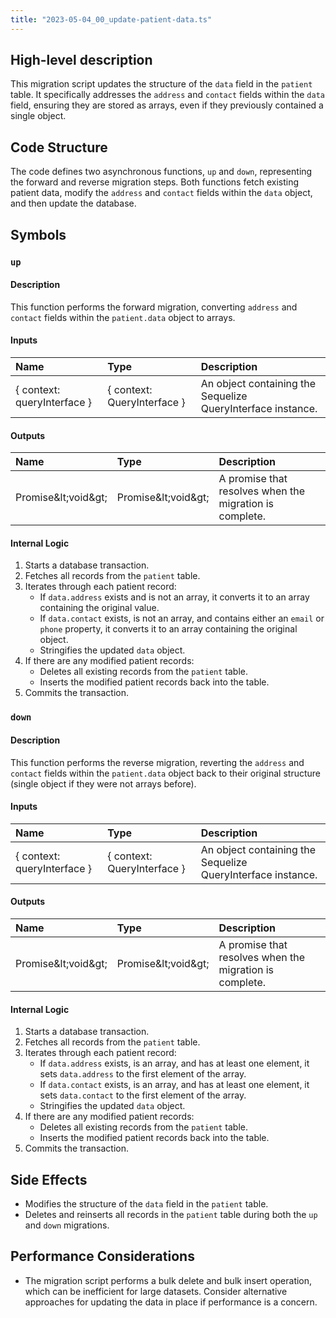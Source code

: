 ```yaml
---
title: "2023-05-04_00_update-patient-data.ts"
---
```


## High-level description
This migration script updates the structure of the `data` field in the `patient` table. It specifically addresses the `address` and `contact` fields within the `data` field, ensuring they are stored as arrays, even if they previously contained a single object.

## Code Structure
The code defines two asynchronous functions, `up` and `down`, representing the forward and reverse migration steps. Both functions fetch existing patient data, modify the `address` and `contact` fields within the `data` object, and then update the database.

## Symbols

### `up`
#### Description
This function performs the forward migration, converting `address` and `contact` fields within the `patient.data` object to arrays.

#### Inputs
| Name | Type | Description |
|:-----|:-----|:------------|
| { context: queryInterface } | { context: QueryInterface } | An object containing the Sequelize QueryInterface instance. |

#### Outputs
| Name | Type | Description |
|:-----|:-----|:------------|
| Promise\&lt;void\&gt; | Promise\&lt;void\&gt; | A promise that resolves when the migration is complete. |

#### Internal Logic
1. Starts a database transaction.
2. Fetches all records from the `patient` table.
3. Iterates through each patient record:
    - If `data.address` exists and is not an array, it converts it to an array containing the original value.
    - If `data.contact` exists, is not an array, and contains either an `email` or `phone` property, it converts it to an array containing the original object.
    - Stringifies the updated `data` object.
4. If there are any modified patient records:
    - Deletes all existing records from the `patient` table.
    - Inserts the modified patient records back into the table.
5. Commits the transaction.

### `down`
#### Description
This function performs the reverse migration, reverting the `address` and `contact` fields within the `patient.data` object back to their original structure (single object if they were not arrays before).

#### Inputs
| Name | Type | Description |
|:-----|:-----|:------------|
| { context: queryInterface } | { context: QueryInterface } | An object containing the Sequelize QueryInterface instance. |

#### Outputs
| Name | Type | Description |
|:-----|:-----|:------------|
| Promise\&lt;void\&gt; | Promise\&lt;void\&gt; | A promise that resolves when the migration is complete. |

#### Internal Logic
1. Starts a database transaction.
2. Fetches all records from the `patient` table.
3. Iterates through each patient record:
    - If `data.address` exists, is an array, and has at least one element, it sets `data.address` to the first element of the array.
    - If `data.contact` exists, is an array, and has at least one element, it sets `data.contact` to the first element of the array.
    - Stringifies the updated `data` object.
4. If there are any modified patient records:
    - Deletes all existing records from the `patient` table.
    - Inserts the modified patient records back into the table.
5. Commits the transaction.

## Side Effects
- Modifies the structure of the `data` field in the `patient` table.
- Deletes and reinserts all records in the `patient` table during both the `up` and `down` migrations.

## Performance Considerations
- The migration script performs a bulk delete and bulk insert operation, which can be inefficient for large datasets. Consider alternative approaches for updating the data in place if performance is a concern.
